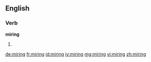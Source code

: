 ==English==

===Verb===
'''miring'''

# {{present participle of|mire}}

[[de:miring]]
[[fr:miring]]
[[id:miring]]
[[jv:miring]]
[[mg:miring]]
[[vi:miring]]
[[zh:miring]]